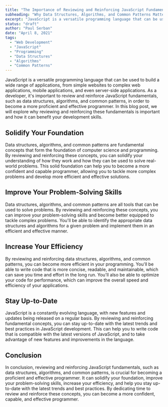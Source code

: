 ```yaml
---
title: "The Importance of Reviewing and Reinforcing JavaScript Fundamentals"
subheading: "Why Data Structures, Algorithms, and Common Patterns Matter for Effective Programming"
excerpt: "JavaScript is a versatile programming language that can be used to build a wide range of applications, from simple websites to complex web applications, mobile applications, and even server-side applications. As a developer, it's important to review and reinforce JavaScript fundamentals, such as data structures, algorithms, and common patterns, in order to become a more proficient and effective programmer. In this blog post, we will explore why reviewing and reinforcing these fundamentals is important and how it can benefit your development skills."
status: "draft"
author: "Paul Serban"
date: "April 8, 2021"
tags:
  - "Web Development"
  - "JavaScript"
  - "Programming"
  - "Data Structures"
  - "Algorithms"
  - "Common Patterns"
---
```


JavaScript is a versatile programming language that can be used to build a wide range of applications, from simple websites to complex web applications, mobile applications, and even server-side applications. As a developer, it's important to review and reinforce JavaScript fundamentals, such as data structures, algorithms, and common patterns, in order to become a more proficient and effective programmer. In this blog post, we will explore why reviewing and reinforcing these fundamentals is important and how it can benefit your development skills.

## Solidify Your Foundation

Data structures, algorithms, and common patterns are fundamental concepts that form the foundation of computer science and programming. By reviewing and reinforcing these concepts, you can solidify your understanding of how they work and how they can be used to solve real-world problems. This solid foundation can help you to become a more confident and capable programmer, allowing you to tackle more complex problems and develop more efficient and effective solutions.

## Improve Your Problem-Solving Skills

Data structures, algorithms, and common patterns are all tools that can be used to solve problems. By reviewing and reinforcing these concepts, you can improve your problem-solving skills and become better equipped to tackle complex problems. You'll be able to identify the appropriate data structures and algorithms for a given problem and implement them in an efficient and effective manner.

## Increase Your Efficiency

By reviewing and reinforcing data structures, algorithms, and common patterns, you can become more efficient in your programming. You'll be able to write code that is more concise, readable, and maintainable, which can save you time and effort in the long run. You'll also be able to optimize your code for performance, which can improve the overall speed and efficiency of your applications.

## Stay Up-to-Date

JavaScript is a constantly evolving language, with new features and updates being released on a regular basis. By reviewing and reinforcing fundamental concepts, you can stay up-to-date with the latest trends and best practices in JavaScript development. This can help you to write code that is compatible with the latest versions of JavaScript, and to take advantage of new features and improvements in the language.

## Conclusion

In conclusion, reviewing and reinforcing JavaScript fundamentals, such as data structures, algorithms, and common patterns, is crucial for becoming a proficient and effective programmer. It can solidify your foundation, improve your problem-solving skills, increase your efficiency, and help you stay up-to-date with the latest trends and best practices. By dedicating time to review and reinforce these concepts, you can become a more confident, capable, and effective programmer.
